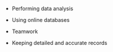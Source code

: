 *	Performing data analysis

*	Using online databases

*	Teamwork

*	Keeping detailed and accurate records
